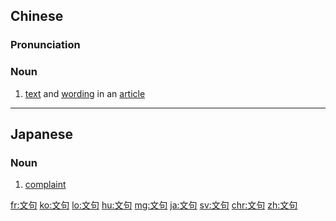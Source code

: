 ==Chinese==
{{zh-forms}}

===Pronunciation===
{{zh-pron
|m=wénjù
|mn=qz,xm,zz:bûn-kù
|cat=n
}}

===Noun===
{{zh-noun}}

# [[text]] and [[wording]] in an [[article]]

----

==Japanese==
{{ja-kanjitab|もん|く|yomi=on}}

===Noun===
{{ja-noun|もんく}}

# [[complaint]]
#: {{ja-usex|'''文句'''あるか？|'''もんく''' ある か？|Any problems?}}

[[fr:文句]]
[[ko:文句]]
[[lo:文句]]
[[hu:文句]]
[[mg:文句]]
[[ja:文句]]
[[sv:文句]]
[[chr:文句]]
[[zh:文句]]